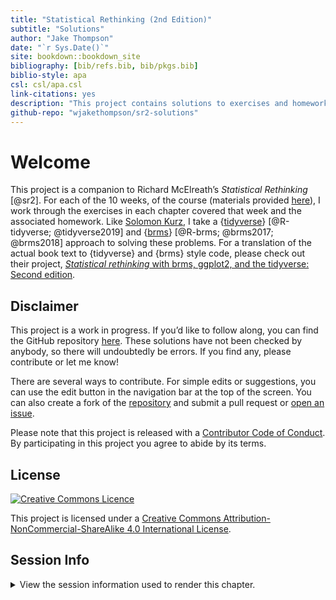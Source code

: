 ```yaml
--- 
title: "Statistical Rethinking (2nd Edition)"
subtitle: "Solutions"
author: "Jake Thompson"
date: "`r Sys.Date()`"
site: bookdown::bookdown_site
bibliography: [bib/refs.bib, bib/pkgs.bib]
biblio-style: apa
csl: csl/apa.csl
link-citations: yes
description: "This project contains solutions to exercises and homework for the second edition of Richard McElreath's Statistical Rethinking: A Bayesian Course Using R and Stan. Solutions are offered using the tidyverse and brms packages. Thus, this project should be viewed as a companion to both the original book and Solomon Kurz's translation of the text to tidyverse and brms syntax. Here, we extend the translation to also include solutions to the exercises and homework assignments associated with the course."
github-repo: "wjakethompson/sr2-solutions"
---
```


# Welcome {-}

This project is a companion to Richard McElreath's *Statistical Rethinking* [@sr2]. For each of the 10 weeks, of the course (materials provided [here](https://github.com/rmcelreath/statrethinking_winter2019)), I work through the exercises in each chapter covered that week and the associated homework. Like [Solomon Kurz](https://twitter.com/SolomonKurz), I take a {[tidyverse](https://tidyverse.tidyverse.org/)} [@R-tidyverse; @tidyverse2019] and {[brms](https://paul-buerkner.github.io/brms/)} [@R-brms; @brms2017; @brms2018] approach to solving these problems. For a translation of the actual book text to {tidyverse} and {brms} style code, please check out their project, [*Statistical rethinking* with brms, ggplot2, and the tidyverse: Second edition](https://bookdown.org/connect/#/apps/4857/access).

## Disclaimer {-}

This project is a work in progress. If you'd like to follow along, you can find the GitHub repository [here](https://github.com/wjakethompson/sr2-solutions). These solutions have not been checked by anybody, so there will undoubtedly be errors. If you find any, please contribute or let me know!

There are several ways to contribute. For simple edits or suggestions, you can use the edit button in the navigation bar at the top of the screen. You can also create a fork of the [repository](https://github.com/wjakethompson/sr2-solutions) and submit a pull request or [open an issue](https://github.com/wjakethompson/sr2-solutions/issues).

Please note that this project is released with a [Contributor Code of Conduct](https://github.com/wjakethompson/sr2-solutions/blob/master/CODE_OF_CONDUCT.md). By participating in this project you agree to abide by its terms.

## License {-}

<a rel="license" href="http://creativecommons.org/licenses/by-nc-sa/4.0/"><img alt="Creative Commons Licence" style="border-width:0" src="https://i.creativecommons.org/l/by-nc-sa/4.0/88x31.png" /></a>

This project is licensed under a <a rel="license" href="http://creativecommons.org/licenses/by-nc-sa/4.0/">Creative Commons Attribution-NonCommercial-ShareAlike 4.0 International License</a>.

## Session Info {-}

<details><summary>View the session information used to render this chapter.</summary>
```r
devtools::session_info()
```
</details>
